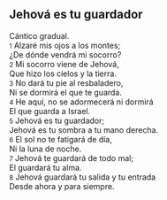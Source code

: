 == Jehová es tu guardador ==

Cántico gradual.<br>
{{anchor|1}} <small>1</small> Alzaré mis ojos a los montes;<br>
¿De dónde vendrá mi socorro?<br>
{{anchor|2}} <small>2</small> Mi socorro viene de Jehová,<br>
Que hizo los cielos y la tierra.<br>
{{anchor|3}} <small>3</small> No dará tu pie al resbaladero,<br>
Ni se dormirá el que te guarda.<br>
{{anchor|4}} <small>4</small> He aquí, no se adormecerá ni dormirá<br>
El que guarda a Israel.<br>
{{anchor|5}} <small>5</small> Jehová es tu guardador;<br>
Jehová es tu sombra a tu mano derecha.<br>
{{anchor|6}} <small>6</small> El sol no te fatigará de día,<br>
Ni la luna de noche.<br>
{{anchor|7}} <small>7</small> Jehová te guardará de todo mal;<br>
El guardará tu alma.<br>
{{anchor|8}} <small>8</small> Jehová guardará tu salida y tu entrada<br>
Desde ahora y para siempre.<br>
